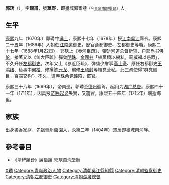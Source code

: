 '''郭琇'''（{{bd|1638年||1715年|catIdx=G郭}}），字'''瑞甫'''，號'''華野'''，即墨城郭家巷<small>（今[[青岛市|青岛市]][[即墨区|即墨区]]）</small>人。

== 生平 ==
[[康熙|康熙]]九年（1670年）郭琇中[[進士|進士]]，康熙十七年（1678年）授[[江南|江南]][[吳江|吳江]]縣令。康熙二十五年（1686年）入朝任[[江南道|江南道]]御史。歷官僉都御史、左都御史等職。康熙二十七年（1688年1月22日），郭琇上《参河臣疏》，彈劾[[河道|河道]]总督[[靳辅|靳辅]]、户部尚书[[佛伦|佛伦]]，接著又以《纠大臣疏》彈劾[[納蘭明珠|明珠]]、[[余國柱|余國柱]]「植黨類以樹私，竊威福以惑眾」，不久升任[[左都御史|左都御史]]。次年又上《参近臣疏》，弹劾少詹事[[高士奇|高士奇]]、原任右都御史[[王鸿绪|王鸿绪]]、给事中[[何楷|何楷]]、修撰[[陈元龙|陈元龙]]、编修[[王顼龄|王顼龄]]等植党营私，此三疏使得“群党侧目，百端交构”。不久，遭明珠余党诬陷，罷官。

康熙三十八年（1699年），帝南巡，郭琇至[[德州_(山东)|德州]]迎驾。起用为[[湖广总督|湖广总督]]。康熙四十一年（1711年），因具报[[苗民起义|苗民起义]]失實，又罷官。康熙五十四年（1715年）病逝鄉里。

== 家族 ==
出身書香家庭，先祖[[青州_(古代)|青州]][[棗園|棗園]]人，[[永乐_(明)|永樂]]二年（1404年）遷居即墨城南河畔。

==參考書目==
* 《[[清稗類鈔|清稗類鈔]]》廉儉類 郭琇自洗堂廡

{{康熙九年庚戌科殿試金榜}}

{{Authority control}}

{{DEFAULTSORT:Guo郭}}
[[Category:郭姓|X琇]]
[[Category:青岛政治人物|Category:青岛政治人物]]
[[Category:清朝吳江縣知縣|Category:清朝吳江縣知縣]]
[[Category:清朝監察御史|Category:清朝監察御史]]
[[Category:清朝左都御史|Category:清朝左都御史]]
[[Category:清朝湖廣總督|Category:清朝湖廣總督]]